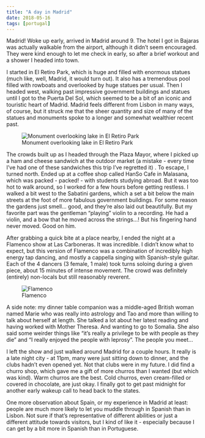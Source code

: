 ```yaml
---
title: "A day in Madrid"
date: 2018-05-16
tags: [portugal]
---
```


Madrid! Woke up early, arrived in Madrid around 9. The hotel I got in Bajaras was actually walkable from the airport, although it didn’t seem encouraged. They were kind enough to let me check in early, so after a brief workout and a shower I headed into town.

I started in El Retiro Park, which is huge and filled with enormous statues (much like, well, Madrid, it would turn out). It also has a tremendous pool filled with rowboats and overlooked by huge statues per usual. Then I headed west, walking past impressive government buildings and statues until I got to the Puerta Del Sol, which seemed to be a bit of an iconic and touristic heart of Madrid. Madrid feels different from Lisbon in many ways, of course, but it struck me that the sheer quantity and size of many of the statues and monuments spoke to a longer and somewhat wealthier recent past. 

![Monument overlooking lake in El Retiro Park](/img/portugal/image34.jpg)

The crowds built up as I headed through the Plaza Mayor, where I picked up a ham and cheese sandwich at the outdoor market (a mistake - every time I’ve had one of these sandwiches this trip I’ve regretted it) . To escape, I turned north.
Ended up at a coffee shop called HanSo Cafe in Malasana, which was packed - packed! - with students studying abroad. But it was too hot to walk around, so I worked for a few hours before getting restless. I walked a bit west to the Sabatini gardens, which a set a bit below the main streets at the foot of more fabulous government buildings. For some reason the gardens just smell… good, and they’re also laid out beautifully. But my favorite part was the gentleman “playing” violin to a recording. He had a violin, and a bow that he moved across the strings…! But his fingering hand never moved. Good on him. 


After grabbing a quick bite at a place nearby, I ended the night at a Flamenco show at Las Carboneras. It was incredible. I didn’t know what to expect, but this version of Flamenco was a combination of incredibly high energy tap dancing, and mostly a cappella singing with Spanish-style guitar. Each of the 4 dancers (3 female, 1 male) took turns soloing during a given piece, about 15 minutes of intense movement. The crowd was definitely (entirely) non-locals but still reasonably reverent.

![Flamenco](/img/portugal/image9.jpg)

A side note: my dinner table companion was a middle-aged British woman named Marie who was really into astrology and Tao and more than willing to talk about herself at length. She talked a lot about her latest reading and having worked with Mother Theresa. And wanting to go to Somalia. She also said some weirder things like “it’s really a privilege to be with people as they die” and “I really enjoyed the people with leprosy”. The people you meet…

I left the show and just walked around Madrid for a couple hours. It really is a late night city - at 11pm, many were just sitting down to dinner, and the clubs hadn’t even opened yet. Not that clubs were in my future. I did find a churro shop, which gave me a gift of more churros than I wanted (but which was kind). Warm churros are the best. Cold churros, even cream-filled or covered in chocolate, are just okay. I finally got to get past midnight for another early wakeup call to head back to the states.

One more observation about Spain, or my experience in Madrid at least: people are much more likely to let you muddle through in Spanish than in Lisbon. Not sure if that’s representative of different abilities or just a different attitude towards visitors, but I kind of like it - especially because I can get by a bit more in Spanish than in Portuguese.